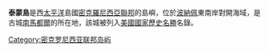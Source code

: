 '''泰蒙島'''是西[[太平洋|太平洋]]島國[[密克羅尼西亞聯邦|密克羅尼西亞聯邦]]的島嶼，位於[[波納佩|波納佩]]東南岸對開海域，是古城[[南馬都爾|南馬都爾]]的所在地，該城被列入[[美國國家歷史名勝|美國國家歷史名勝]]名錄。

{{coord|6|51|N|158|19|E|display=title|region:FM_type:isle_source:GNS-enwiki}}

{{Micronesia-stub}}
[[Category:密克罗尼西亚联邦岛屿|Category:密克罗尼西亚联邦岛屿]]